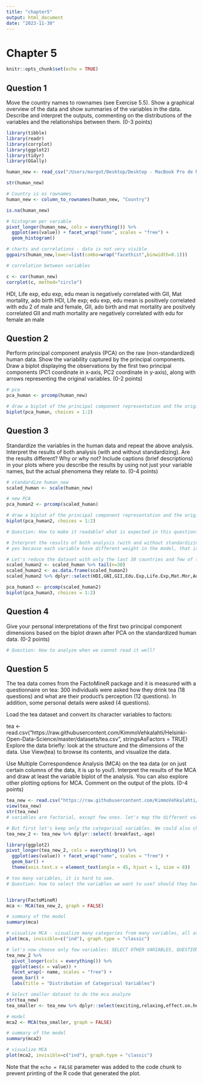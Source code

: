 ```yaml
---
title: "chapter5"
output: html_document
date: "2023-11-30"
---
```


# Chapter 5
```r
knitr::opts_chunk$set(echo = TRUE)
```

## Question 1

Move the country names to rownames (see Exercise 5.5). Show a graphical overview of the data and show summaries of the variables in the data. Describe and interpret the outputs, commenting on the distributions of the variables and the relationships between them. (0-3 points)


```r

library(tibble)
library(readr)
library(corrplot)
library(ggplot2)
library(tidyr)
library(GGally)

human_new <- read_csv("/Users/margot/Desktop/Desktop - MacBook Pro de MARGOT/Open data with R 2023/IODS-project/human_new.csv", show_col_types = FALSE)

str(human_new)

# Country is as rownames
human_new <- column_to_rownames(human_new, "Country")

is.na(human_new)

# histogram per variable
pivot_longer(human_new, cols = everything()) %>% 
  ggplot(aes(value)) + facet_wrap("name", scales = "free") + 
  geom_histogram()

# charts and correlations - data is not very visible
ggpairs(human_new,lower=list(combo=wrap("facethist",binwidth=0.1)))

# correlation between variables

c <- cor(human_new)
corrplot(c, method="circle")

```
HDI, Life exp, edu exp, edu mean  is negatively correlated with GII, Mat mortality, ado birth
HDI, Life exp; edu exp, edu mean is positively correlated with edu 2 of male and female,
GII, ado birth and mat mortality are positvely correlated
GII and math mortality are negatively correlated with edu for female an male

## Question 2

Perform principal component analysis (PCA) on the raw (non-standardized) human data. Show the variability captured by the principal components. Draw a biplot displaying the observations by the first two principal components (PC1 coordinate in x-axis, PC2 coordinate in y-axis), along with arrows representing the original variables. (0-2 points)


```r
# pca
pca_human <- prcomp(human_new)

# draw a biplot of the principal component representation and the original variables
biplot(pca_human, choices = 1:2)

```

## Question 3

Standardize the variables in the human data and repeat the above analysis. Interpret the results of both analysis (with and without standardizing). Are the results different? Why or why not? Include captions (brief descriptions) in your plots where you describe the results by using not just your variable names, but the actual phenomena they relate to. (0-4 points)

```r

# standardize human_new
scaled_human <- scale(human_new)

# new PCA
pca_human2 <- prcomp(scaled_human)

# draw a biplot of the principal component representation and the original variables with the scaled data
biplot(pca_human2, choices = 1:2)

# Question: How to make it readable? what is expected in this question?

# Interpret the results of both analysis (with and without standardizing). Are the results different? Why or why not? Include captions (brief descriptions) in your plots where you describe the results by using not just your variable names, but the actual phenomena they relate to.
# yes because each variable have different weight in the model, that is why it is necessary to scale / standardize the data

# Let's reduce the dataset with only the last 30 countries and few of the variables. 
scaled_human2 <- scaled_human %>% tail(n=30)
scaled_human2 <- as.data.frame(scaled_human2)
scaled_human2 %>% dplyr::select(HDI,GNI,GII,Edu.Exp,Life.Exp,Mat.Mor,Ado.Birth,Edu2.F,Edu2.M)

pca_human3 <- prcomp(scaled_human2)
biplot(pca_human3, choices = 1:2)
```

## Question 4
Give your personal interpretations of the first two principal component dimensions based on the biplot drawn after PCA on the standardized human data. (0-2 points)


```r

# Question: How to analyze when we cannot read it well?

```

## Question 5
The tea data comes from the FactoMineR package and it is measured with a questionnaire on tea: 300 individuals were asked how they drink tea (18 questions) and what are their product's perception (12 questions). In addition, some personal details were asked (4 questions).

Load the tea dataset and convert its character variables to factors:

tea <- read.csv("https://raw.githubusercontent.com/KimmoVehkalahti/Helsinki-Open-Data-Science/master/datasets/tea.csv", stringsAsFactors = TRUE)
Explore the data briefly: look at the structure and the dimensions of the data. Use View(tea) to browse its contents, and visualize the data.

Use Multiple Correspondence Analysis (MCA) on the tea data (or on just certain columns of the data, it is up to you!). Interpret the results of the MCA and draw at least the variable biplot of the analysis. You can also explore other plotting options for MCA. Comment on the output of the plots. (0-4 points) 
```r
tea_new <- read.csv("https://raw.githubusercontent.com/KimmoVehkalahti/Helsinki-Open-Data-Science/master/datasets/tea.csv", stringsAsFactors = TRUE)
view(tea_new)
str(tea_new)
# variables are factorial, except few ones. let's map the different values with MCA

# But first let's keep only the categorical variables. We could also change the variables to categorical ones.
tea_new_2 <- tea_new %>% dplyr::select(-breakfast,-age)

library(ggplot2)
pivot_longer(tea_new_2, cols = everything()) %>% 
  ggplot(aes(value)) + facet_wrap("name", scales = "free") + 
  geom_bar() + 
  theme(axis.text.x = element_text(angle = 45, hjust = 1, size = 8))

# too many variables, it is hard to see. 
# Question: how to select the variables we want to use? should they have less correlation?


library(FactoMineR)
mca <- MCA(tea_new_2, graph = FALSE)

# summary of the model
summary(mca)

# visualize MCA - visualize many categories from many variables, all at once to see the ones that fit together as the same behavior. e.g unpackages and tea shop will belong to the same type of user.
plot(mca, invisible=c("ind"), graph.type = "classic")

# let's now choose only few variables: SELECT OTHER VARIABLES, QUESTION: ow to analyzes the correlation between only categorical variables to then select the ones i want to study with the mca
tea_new_2 %>%
  pivot_longer(cols = everything()) %>%
  ggplot(aes(x = value)) +
  facet_wrap(~ name, scales = "free") +
  geom_bar() +
  labs(title = "Distribution of Categorical Variables")

# Select smaller dataset to do the mca analyze
str(tea_new)
tea_smaller <- tea_new %>% dplyr::select(exciting,relaxing,effect.on.health,sex,where,sugar)

# model
mca2 <- MCA(tea_smaller, graph = FALSE)

# summary of the model
summary(mca2)

# visualize MCA 
plot(mca2, invisible=c("ind"), graph.type = "classic")
```



Note that the `echo = FALSE` parameter was added to the code chunk to prevent printing of the R code that generated the plot.
